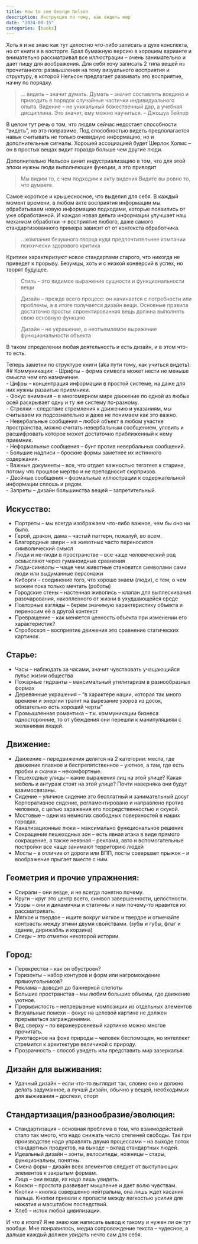 ```yaml
---
title: How to see George Nelson
description: Инструкция по тому, как видеть мир
date: "2024-08-15"
categories: [books]
---
```


Хоть я и не знаю как тут целостно что-либо записать в духе конспекта, но от книги я в восторге. Брал бумажную версию в хорошем варианте и внимательно рассматривал все иллюстрации – очень занимательно и дает пищу для воображения. Для себя хочу записать 2 типа вещей из прочитанного: размышления на тему визуального восприятия и структуру, в которой Нельсон предлагает развивать это восприятие, начну по порядку. 

> … видеть – значит думать. Думать – значит составлять воедино и приводить в порядок случайные частички индивидуального опыта. Видение – не уникальный божественный дар, а учебная дисциплина. Это значит, ему можно научиться. – Джошуа Тейлор

В целом тут речь о том, что людям сейчас недостает способности “видеть”, но это поправимо. Под способностью видеть предполагается навык считывать не только очевидную информацию, но и дополнительные сигналы. Хорошей ассоциацией будет Шерлок Холмс – он в простых вещах видит гораздо больше чем другие люди. 

Дополнительно Нельсон винит индустриализацию в том, что для этой эпохи нужны люди выполняющие функции, а это приводит 

> Мы видим то, с чем подходим к акту видения
> Видите вы ровно то, что думаете.

Самое короткое и крышесносное, что выделил для себя. В каждый момент времени, в любом акте восприятия информации мы обрабатываем новую информацию подходами, которые появились от уже обработанной. И каждая новая дельта информации улучшает наш механизм обработки -> восприятие любого, даже самого стандартизованного примера зависит от от контекста обработчика.  

> …компания безумного творца куда предпочтительнее компании психически здорового критика

Критики характеризуют новое стандартами старого, что никогда не приведет к прорыву. Безумцы, хоть и с низкой конверсий в успех, но творят будущее. 

> Стиль – это видимое выражение сущности и функциональности вещи

> Дизайн – прежде всего процесс: он начинается с потребности или проблемы, а в итоге получается дизайн вещи. Основные правила достаточно просты: спроектированная вещь должна выполнять свою основную функцию

> Дизайн – не украшение, а неотъемлемое выражение функциональности объекта

В таком определении любая деятельность и есть дизайн, и в этом что-то есть. 

Теперь заметки по структуре книги (aka пути тому, как учиться видеть): 
## Коммуникация:
- Шрифты – форма символа может нести не меньше смысла чем его назначение.   
- Цифры – концентрация информации в простой системе, на даже для них нужны развитые приемники.   
- Фокус внимания – в многомерном мире движение по одной из любых осей раскрывает одну и ту же систему по-разному.   
- Стрелки – следствие стремления к движению и указаниям, мы считываем их подсознательно и даже не понимаем как это важно.   
- Невербальные сообщения – любой объект в любом участке пространства, можно считать невербальным сообщением, уловить и расшифровать   которое может достаточно приближенный к нему приемник.   
- Неформальные сообщения – бунт против невербальных сообщений.    
- Большие надписи – броские формы заметнее их истинного содержания.   
- Важные документы – все, что отдает важностью тяготеет к старине, потому что прошлое мертво и не преподносит сюрпризов.   
- Двойные сообщения – формальные иллюстрации к содержательной информации сплошь и рядом.   
- Запреты – дизайн большинства вещей – запретительный.   
 
## Искусство:
- Портреты – мы всегда изображаем что-либо важное, чем бы оно ни было.   
- Герой, дракон, дама – частый паттерн, пожалуй, во всем.   
- Благородные звери – на животных часто переносится символический смысл  
- Люди и не-люди в пространстве – все чаще человеческий род осмысляют через гуманоидные сравнения   
- Люди-символы – чаще чем животные становятся символами сами люди или выдуманные персонажи   
- Киборги – соединение того, что хорошо знаем (люди), с тем, о чем можем пока только мечтать (роботы)   
- Городские стены – настенная живопись – клапан для выплескивания разочарования, накопленного от жизни  в ухудшающейся среде  
- Повторные взгляды – берем значимую характеристику объекта и переносим её в другой контекст  
- Превращение – как меняется ценность объекта при изменении его характеристик?   
- Стробоскоп – восприятие движения это сравнение статических картинок.   


## Старье:
- Часы – наблюдать за часами, значит чувствовать учащающийся пульс жизни общества   
- Пожарные гидранты – максимальный утилитаризм в разнообразных формах   
- Деревянные украшения – “в характере нации, которая так много времени и энергии тратит на вырезание узоров из досок, обязательно есть хороший черты”  
- Промышленная романтика – т.к. коммуникации бизнеса односторонние, то от убеждения они перешли к манипуляциям с желаниями людей. 


## Движение:
- Движение – передвижения делятся на 2 категории: места, где движение плавное и беспрепятственное – уютное, а там, где есть пробки и скачки – некомфортные.  
- Пешеходные улицы – какие выражения лиц на этой улице? Какая мебель и антураж стоят на этой улице? Почти наверняка они будут взаимосвязаны.   
- Сидение – уличное сидение это бесплатный и занимательный досуг Корпоративное сидение, регламентировано и направлено против человека, с целью заражения его посредственностью и скукой.   
- Мостовые – одни из немногих свободных поверхностей в наших городах.   
- Канализационные люки – максимально функциональное решение  
- Сокращение пешеходных зон – есть явная атака в виде прямого сокращение, а также неявная – реклама, авто и вспомогательные постройки все чаще занимают территорию людей   
- Мосты – в отличие от дороги или ВПП, посты совершает прыжок – и воображение прыгает вместе с ним.   


## Геометрия и прочие упражнения:
- Спирали – они везде, и не всегда понятно почему.   
- Круги – круг это центр всего, символ завершенности, целостности.  
- Узоры – они и динамичны и статичны и нам почему-то нравится их рассматривать.   
- Мягкое и твердое – ищите вокруг мягкое и твердое и отмечайте контрасты между этими двумя свойствами. (зубы и губы, флаг и здание, дирижабль и корзина)   
- Следы – это отметки некоторой истории.   


## Город:
- Перекрестки – как он обустроен?   
- Горизонты – набор контуров и форм или нагромождение прямоугольников?   
- Реклама – доводит до баннерной слепоты   
- Большие пространства – мы любим большие объемы, где движение уютное.   
- Прерывистость – непрерывные композиции из отдельных элементов   
- Визуальные помехи – фокус на целевой картине не должен прерываться заграждениями.   
- Вид сверху – по верхнеуровневый картинке можно многое прочитать.   
- Рукотворное на фоне природы – человек беспомощен, но интеллект стремится к архитектуре величиной с природу.   
- Прозрачность – способ увидеть или представить мир зазеркалья.  


## Дизайн для выживания:
- Удачный дизайн – если что-то выглядит так, словно оно и должно делать задуманное, а лучшй дизайн, обычно у вещей, необходимых для выживания – доспехи, спорт  


## Стандартизация/разнообразие/эволюция:
- Стандартизация – основная проблема в том, что взаимодействий стало так много, что надо снижать число степеней свободы. Так при производстве надо управлять двумя процессами – на выходе поток стандартных продуктов, на выходе – вклад стандартных людей.   
- Идеальный дизайн – зонты, велосипеды, ножницы – стары, функциональны, понятны.   
- Смена форм – дизайн всех элементов следует от выступающих элементов к закрытым формам.   
- Лица – они везде, их надо лишь увидеть.   
- Кокэси – простота развивает мышление и дает волю чувствам.   
- Кнопки – кнопка совершенно нейтральна, она лишь ждет касания пальца. Кнопки привели к пропасти между легкостью усилия для нажатия и масштабом последствий.   
- Хлеб – исток любой цивилизации.  

И что в итоге? Я не знаю как написать вывод к такому и нужен ли он тут вообще. Мне понравилось, медиа сопровождение текста – чудесное, а дальше каждый должен *увидеть* нечто сам для себя. 